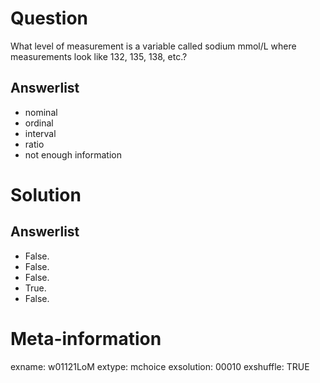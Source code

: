 Question
========
What level of measurement is a variable called sodium mmol/L where measurements look like 132, 135, 138, etc.?

Answerlist
----------
* nominal
* ordinal
* interval
* ratio  
* not enough information


Solution
========

Answerlist
----------
* False.
* False.
* False.
* True.
* False.


Meta-information
================
exname: w01121LoM
extype: mchoice
exsolution: 00010
exshuffle: TRUE